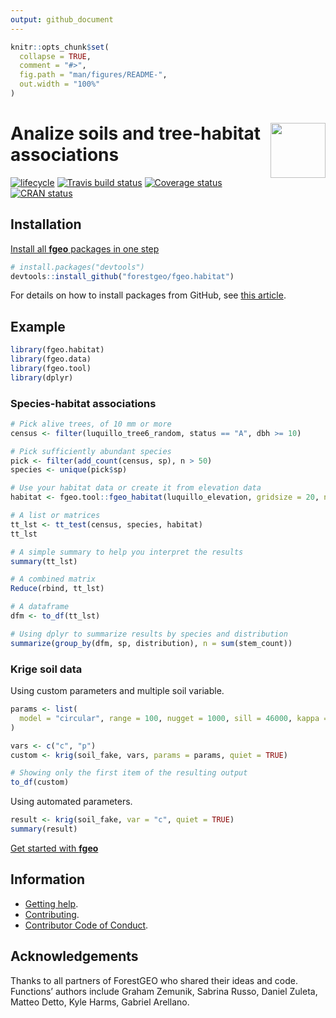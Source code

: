 ```yaml
---
output: github_document
---
```


<!-- README.md is generated from README.Rmd. Please edit that file -->

```r
knitr::opts_chunk$set(
  collapse = TRUE,
  comment = "#>",
  fig.path = "man/figures/README-",
  out.width = "100%"
)
```

# <img src="https://i.imgur.com/vTLlhbp.png" align="right" height=88 /> Analize soils and tree-habitat associations

[![lifecycle](https://img.shields.io/badge/lifecycle-experimental-orange.svg)](https://www.tidyverse.org/lifecycle/#experimental)
[![Travis build status](https://travis-ci.org/forestgeo/fgeo.habitat.svg?branch=master)](https://travis-ci.org/forestgeo/fgeo.habitat)
[![Coverage status](https://codecov.io/gh/forestgeo/fgeo.habitat/branch/master/graph/badge.svg)](https://codecov.io/github/forestgeo/fgeo.habitat?branch=master)
[![CRAN status](http://www.r-pkg.org/badges/version/fgeo.habitat)](https://cran.r-project.org/package=fgeo.habitat)

## Installation

[Install all __fgeo__ packages in one step](https://forestgeo.github.io/fgeo/index.html#installation)

```R
# install.packages("devtools")
devtools::install_github("forestgeo/fgeo.habitat")
```

For details on how to install packages from GitHub, see [this article](https://goo.gl/dQKEeg).

## Example

```r
library(fgeo.habitat)
library(fgeo.data)
library(fgeo.tool)
library(dplyr)
```

### Species-habitat associations

```r
# Pick alive trees, of 10 mm or more
census <- filter(luquillo_tree6_random, status == "A", dbh >= 10)

# Pick sufficiently abundant species
pick <- filter(add_count(census, sp), n > 50)
species <- unique(pick$sp)

# Use your habitat data or create it from elevation data
habitat <- fgeo.tool::fgeo_habitat(luquillo_elevation, gridsize = 20, n = 4)

# A list or matrices
tt_lst <- tt_test(census, species, habitat)
tt_lst

# A simple summary to help you interpret the results
summary(tt_lst)

# A combined matrix
Reduce(rbind, tt_lst)

# A dataframe
dfm <- to_df(tt_lst)

# Using dplyr to summarize results by species and distribution
summarize(group_by(dfm, sp, distribution), n = sum(stem_count))
```

### Krige soil data

Using custom parameters and multiple soil variable.

```r
params <- list(
  model = "circular", range = 100, nugget = 1000, sill = 46000, kappa = 0.5
)

vars <- c("c", "p")
custom <- krig(soil_fake, vars, params = params, quiet = TRUE)

# Showing only the first item of the resulting output
to_df(custom)
```

Using automated parameters.

```r
result <- krig(soil_fake, var = "c", quiet = TRUE)
summary(result)
```

[Get started with __fgeo__](https://forestgeo.github.io/fgeo/articles/fgeo.html)

## Information

* [Getting help](SUPPORT.md).
* [Contributing](CONTRIBUTING.md).
* [Contributor Code of Conduct](CODE_OF_CONDUCT.md).

## Acknowledgements

Thanks to all partners of ForestGEO who shared their ideas and code. Functions' authors include Graham Zemunik, Sabrina Russo, Daniel Zuleta, Matteo Detto, Kyle Harms, Gabriel Arellano.
